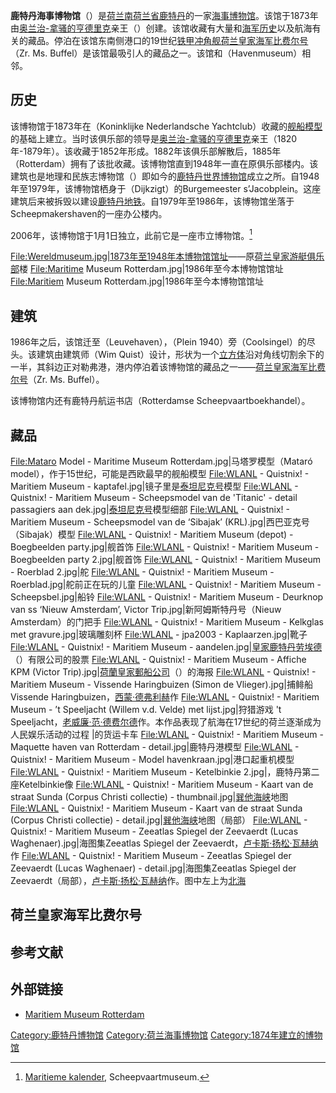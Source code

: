 {{Infobox Museum
|name= Maritiem Museum Rotterdam<br/>鹿特丹海事博物馆
|image= Maritiem museum 2007.jpg
| caption          = 远处白色建筑为博物馆，右侧黑色船只为[[荷兰皇家海军比费尔号|荷兰皇家海军比费尔号]]（Zr. Ms. Buffel）
| alt              = 
|established       = 1873年 
|location          = [[鹿特丹|鹿特丹]]
|website= [http://www.maritiemmuseum.nl/ www.maritiemmuseum.nl]}}

'''鹿特丹海事博物馆'''（{{lang-nl|Maritiem Museum Rotterdam}}）是[[荷兰|荷兰]][[南荷兰省|南荷兰省]][[鹿特丹|鹿特丹]]的一家[[海事博物馆|海事博物馆]]。该馆于1873年由[[奥兰治-拿骚的亨德里克|奥兰治-拿骚的亨德里克]]亲王（{{lang|nl|Hendrik van Oranje-Nassau}}）创建。该馆收藏有大量和[[海军历史|海军历史]]以及航海有关的藏品。停泊在该馆东南侧港口的19世纪[[铁甲舰|铁甲]][[冲角|冲角舰]][[荷兰皇家海军比费尔号|荷兰皇家海军比费尔号]]（Zr. Ms. Buffel）是该馆最吸引人的藏品之一。该馆和{{tsl|nl|Havenmuseum|港口博物馆}}（Havenmuseum）相邻。

== 历史 ==
该博物馆于1873年在{{tsl|nl|Koninklijke Nederlandsche Yachtclub|荷兰皇家游艇俱乐部}}（Koninklijke Nederlandsche Yachtclub）收藏的[[舰船模型|舰船模型]]的基础上建立。当时该俱乐部的领导是[[奥兰治-拿骚的亨德里克|奥兰治-拿骚的亨德里克]]亲王（1820年-1879年）。该收藏于1852年形成。1882年该俱乐部解散后，1885年{{tsl|nl|Rotterdam (gemeente)|鹿特丹 (基层政权)|鹿特丹}}（Rotterdam）拥有了该批收藏。该博物馆直到1948年一直在原俱乐部楼内。该建筑也是地理和民族志博物馆（{{lang-nl|Museum voor land- en volkenkunde}}）即如今的[[鹿特丹世界博物馆|鹿特丹世界博物馆]]成立之所。自1948年至1979年，该博物馆栖身于{{tsl|nl|Dijkzigt (wijk)|代克齐赫特 (区)|代克齐赫特}}（Dijkzigt）的Burgemeester s’Jacobplein。这座建筑后来被拆毁以建设[[鹿特丹地铁|鹿特丹地铁]]。自1979年至1986年，该博物馆坐落于Scheepmakershaven的一座办公楼内。

2006年，该博物馆于1月1日独立，此前它是一座市立博物馆。<ref name="01 januari">[http://www.scheepvaartmuseum.nl/collectie/maritieme-kalender?j=&m=1&d=1 Maritieme kalender]{{dead link|date=2018年5月 |bot=InternetArchiveBot |fix-attempted=yes }}, Scheepvaartmuseum.</ref> 

<gallery>
File:Wereldmuseum.jpg|1873年至1948年本博物馆馆址——原[[荷兰皇家游艇俱乐部|荷兰皇家游艇俱乐部]]楼
File:Maritime Museum Rotterdam.jpg|1986年至今本博物馆馆址
File:Maritiem Museum Rotterdam.jpg|1986年至今本博物馆馆址
</gallery>

== 建筑 ==
1986年之后，该馆迁至{{tsl|nl|Leuvehaven|勒弗港}}（Leuvehaven），{{tsl|nl|Plein 1940|1940年广场}}（Plein 1940）旁{{tsl|nl|Coolsingel|科尔运河}}（Coolsingel）的尽头。该建筑由建筑师{{tsl|nl|Wim Quist|维姆·奎斯特}}（Wim Quist）设计，形状为一个[[立方体|立方体]]沿对角线切割余下的一半，其斜边正对勒弗港，港内停泊着该博物馆的藏品之一——[[荷兰皇家海军比费尔号|荷兰皇家海军比费尔号]]（Zr. Ms. Buffel）。

该博物馆内还有鹿特丹航运书店（Rotterdamse Scheepvaartboekhandel）。

==藏品==
<gallery>
File:Mataro Model - Maritime Museum Rotterdam.jpg|马塔罗模型（Mataró model），作于15世纪，可能是西欧最早的舰船模型
File:WLANL - Quistnix! - Maritiem Museum - kaptafel.jpg|镜子里是[[泰坦尼克号|泰坦尼克号]]模型
File:WLANL - Quistnix! - Maritiem Museum - Scheepsmodel van de 'Titanic' - detail passagiers aan dek.jpg|[[泰坦尼克号|泰坦尼克号]]模型细部
File:WLANL - Quistnix! - Maritiem Museum - Scheepsmodel van de ‘Sibajak’ (KRL).jpg|西巴亚克号（Sibajak）模型
File:WLANL - Quistnix! - Maritiem Museum (depot) - Boegbeelden party.jpg|舰首饰
File:WLANL - Quistnix! - Maritiem Museum - Boegbeelden party 2.jpg|舰首饰
File:WLANL - Quistnix! - Maritiem Museum - Roerblad 2.jpg|舵
File:WLANL - Quistnix! - Maritiem Museum - Roerblad.jpg|舵前正在玩的儿童
File:WLANL - Quistnix! - Maritiem Museum - Scheepsbel.jpg|船铃
File:WLANL - Quistnix! - Maritiem Museum - Deurknop van ss ‘Nieuw Amsterdam’, Victor Trip.jpg|新阿姆斯特丹号（Nieuw Amsterdam）的门把手
File:WLANL - Quistnix! - Maritiem Museum - Kelkglas met gravure.jpg|玻璃雕刻杯
File:WLANL - jpa2003 - Kaplaarzen.jpg|靴子
File:WLANL - Quistnix! - Maritiem Museum - aandelen.jpg|[[皇家鹿特丹劳埃德|皇家鹿特丹劳埃德]]（{{tsl|nl|Koninklijke Rotterdamsche Lloyd}}）有限公司的股票
File:WLANL - Quistnix! - Maritiem Museum - Affiche KPM (Victor Trip).jpg|[[荷蘭皇家郵船公司|荷蘭皇家郵船公司]]（{{tsl|nl|Koninklijke Paketvaart-Maatschappij}}）的海报
File:WLANL - Quistnix! - Maritiem Museum - Vissende Haringbuizen (Simon de Vlieger).jpg|捕鲱船Vissende Haringbuizen，[[西蒙·德弗利赫|西蒙·德弗利赫]]{{tsl|nl|Simon de Vlieger|Simon de Vlieger}}作
File:WLANL - Quistnix! - Maritiem Museum - ’t Speeljacht (Willem v.d. Velde) met lijst.jpg|狩猎游戏 't Speeljacht，[[老威廉·范·德费尔德|老威廉·范·德费尔德]]{{tsl|nl|Willem van de Velde de Oude|Willem v.d. Velde}}作。本作品表现了航海在17世纪的荷兰逐渐成为人民娱乐活动的过程
|{{tsl|nl|Nedlloyd|Nedlloyd}}的货运卡车
File:WLANL - Quistnix! - Maritiem Museum - Maquette haven van Rotterdam - detail.jpg|鹿特丹港模型
File:WLANL - Quistnix! - Maritiem Museum - Model havenkraan.jpg|港口起重机模型
File:WLANL - Quistnix! - Maritiem Museum - Ketelbinkie 2.jpg|{{tsl|nl|Ketelbinkie (smartlap)|Ketelbinkie}}，鹿特丹第二座Ketelbinkie像
File:WLANL - Quistnix! - Maritiem Museum - Kaart van de straat Sunda (Corpus Christi collectie) - thumbnail.jpg|[[巽他海峡|巽他海峡]]地图
File:WLANL - Quistnix! - Maritiem Museum - Kaart van de straat Sunda (Corpus Christi collectie) - detail.jpg|[[巽他海峡|巽他海峡]]地图（局部）
File:WLANL - Quistnix! - Maritiem Museum - Zeeatlas Spiegel der Zeevaerdt (Lucas Waghenaer).jpg|海图集Zeeatlas Spiegel der Zeevaerdt，[[卢卡斯·扬松·瓦赫纳|卢卡斯·扬松·瓦赫纳]]作
File:WLANL - Quistnix! - Maritiem Museum - Zeeatlas Spiegel der Zeevaerdt (Lucas Waghenaer) - detail.jpg|海图集Zeeatlas Spiegel der Zeevaerdt（局部），[[卢卡斯·扬松·瓦赫纳|卢卡斯·扬松·瓦赫纳]]作。图中左上为[[北海_(大西洋)|北海]]
</gallery>

==荷兰皇家海军比费尔号==
{{main|荷兰皇家海军比费尔号}}

{{wide image|WLANL - Quistnix! - Maritiem Museum - longroom in museumschip 'De Buffel' - panoramafoto.jpg|800px|荷兰皇家海军比费尔号的长房}}

==参考文献==
{{reflist}}

==外部链接==
{{commonscat|Maritime Museum Rotterdam}}
* [http://www.maritiemmuseum.nl/ Maritiem Museum Rotterdam]{{Wayback|url=http://www.maritiemmuseum.nl/ |date=20010220183748 }}

{{coord|51.9175|4.4821|type:landmark_region:NL|display=title}}

[[Category:鹿特丹博物馆|Category:鹿特丹博物馆]]
[[Category:荷兰海事博物馆|Category:荷兰海事博物馆]]
[[Category:1874年建立的博物馆|Category:1874年建立的博物馆]]